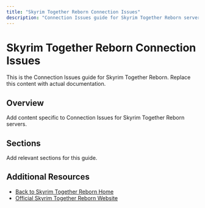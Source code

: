 ```yaml
---
title: "Skyrim Together Reborn Connection Issues"
description: "Connection Issues guide for Skyrim Together Reborn servers on XGamingServer"
---
```


# Skyrim Together Reborn Connection Issues

This is the Connection Issues guide for Skyrim Together Reborn. Replace this content with actual documentation.

## Overview

Add content specific to Connection Issues for Skyrim Together Reborn servers.

## Sections

Add relevant sections for this guide.

## Additional Resources

- [Back to Skyrim Together Reborn Home](./index)
- [Official Skyrim Together Reborn Website](https://example.com)
